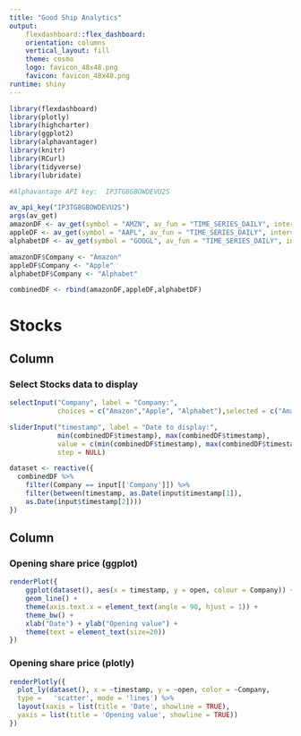 ```yaml
---
title: "Good Ship Analytics"
output: 
    flexdashboard::flex_dashboard:
    orientation: columns
    vertical_layout: fill
    theme: cosmo
    logo: favicon_48x48.png
    favicon: favicon_48x48.png
runtime: shiny
---
```


```r

library(flexdashboard)
library(plotly)
library(highcharter)
library(ggplot2)
library(alphavantager)
library(knitr)
library(RCurl)
library(tidyverse)
library(lubridate)

#Alphavantage API key:  IP3TG8GBOWDEVU2S

av_api_key("IP3TG8GBOWDEVU2S")
args(av_get)
amazonDF <- av_get(symbol = "AMZN", av_fun = "TIME_SERIES_DAILY", interval = "daily")
appleDF <- av_get(symbol = "AAPL", av_fun = "TIME_SERIES_DAILY", interval = "daily")
alphabetDF <- av_get(symbol = "GOOGL", av_fun = "TIME_SERIES_DAILY", interval = "daily")

amazonDF$Company <- "Amazon"
appleDF$Company <- "Apple"
alphabetDF$Company <- "Alphabet"

combinedDF <- rbind(amazonDF,appleDF,alphabetDF)

```

Stocks
======

Column {.sidebar}
-----------------------------------------------------

### Select Stocks data to display

```r
selectInput("Company", label = "Company:",
            choices = c("Amazon","Apple", "Alphabet"),selected = c("Amazon"), multiple = TRUE)

sliderInput("timestamp", label = "Date to display:",
            min(combinedDF$timestamp), max(combinedDF$timestamp), 
            value = c(min(combinedDF$timestamp), max(combinedDF$timestamp)), 
            step = NULL)

dataset <- reactive({
  combinedDF %>%
    filter(Company == input[['Company']]) %>%
    filter(between(timestamp, as.Date(input$timestamp[1]),        
    as.Date(input$timestamp[2])))
})
```

Column {data-width=650}
-----------------------------------------------------------------------

### Opening share price (ggplot)

```r

renderPlot({
    ggplot(dataset(), aes(x = timestamp, y = open, colour = Company)) +
    geom_line() +
    theme(axis.text.x = element_text(angle = 90, hjust = 1)) +
    theme_bw() +
    xlab("Date") + ylab("Opening value") +
    theme(text = element_text(size=20))
})

```

### Opening share price (plotly)

```r

renderPlotly({
  plot_ly(dataset(), x = ~timestamp, y = ~open, color = ~Company, 
  type =   'scatter', mode = 'lines') %>%
  layout(xaxis = list(title = 'Date', showline = TRUE), 
  yaxis = list(title = 'Opening value', showline = TRUE))
})
```


